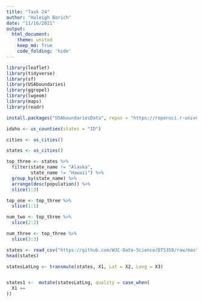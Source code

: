 ```yaml
---
title: "Task 24"
author: "Haleigh Borich"
date: "11/16/2021"
output:    
  html_document:
    theme: united
    keep_md: True
    code_folding: 'hide'
---
```

```r
library(leaflet)
library(tidyverse)
library(sf)
library(USAboundaries)
library(ggrepel)
library(lwgeom)
library(maps)
library(readr)
```

```r
install.packages("USAboundariesData", repos = "https://ropensci.r-universe.dev", type = "source")
```

```r
idaho <- us_counties(states = "ID")

cities <- us_cities()

states <- us_cities()
```

```r
top_three <- states %>%
  filter(state_name != "Alaska", 
         state_name != "Hawaii") %>%
  group_by(state_name) %>%
  arrange(desc(population)) %>%
  slice(1:3)
```

```r
top_one <- top_three %>%
  slice(1:1)

num_two <- top_three %>%
  slice(2:2)

num_three <- top_three %>%
  slice(3:3)
```

```r
states <- read_csv("https://github.com/WJC-Data-Science/DTS350/raw/master/states.csv", col_names = FALSE)
head(states)
```

```r
statesLatLng <- transmute(states, X1, Lat = X2, Long = X3)
```

```r

```


```r
states1 <-  mutate(statesLatLng, quality = case_when(
  X1 == 
))
```

